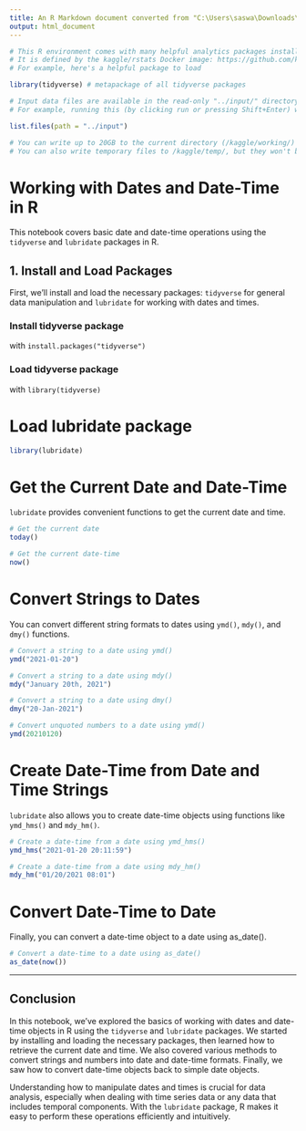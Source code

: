 ```yaml
---
title: An R Markdown document converted from "C:\Users\saswa\Downloads\module-2-dates-and-times-in-r.ipynb"
output: html_document
---
```


```r
# This R environment comes with many helpful analytics packages installed
# It is defined by the kaggle/rstats Docker image: https://github.com/kaggle/docker-rstats
# For example, here's a helpful package to load

library(tidyverse) # metapackage of all tidyverse packages

# Input data files are available in the read-only "../input/" directory
# For example, running this (by clicking run or pressing Shift+Enter) will list all files under the input directory

list.files(path = "../input")

# You can write up to 20GB to the current directory (/kaggle/working/) that gets preserved as output when you create a version using "Save & Run All" 
# You can also write temporary files to /kaggle/temp/, but they won't be saved outside of the current session
```

# Working with Dates and Date-Time in R

This notebook covers basic date and date-time operations using the `tidyverse` and `lubridate` packages in R.

## 1. Install and Load Packages

First, we'll install and load the necessary packages: `tidyverse` for general data manipulation and `lubridate` for working with dates and times.

### Install tidyverse package
 with `install.packages("tidyverse")`

### Load tidyverse package 
 with `library(tidyverse)`

# Load lubridate package

```r
library(lubridate)
```

# Get the Current Date and Date-Time

`lubridate` provides convenient functions to get the current date and time.

```r
# Get the current date
today()

# Get the current date-time
now()
```

# Convert Strings to Dates

You can convert different string formats to dates using `ymd()`, `mdy()`, and `dmy()` functions.

```r
# Convert a string to a date using ymd()
ymd("2021-01-20")

# Convert a string to a date using mdy()
mdy("January 20th, 2021")

# Convert a string to a date using dmy()
dmy("20-Jan-2021")

# Convert unquoted numbers to a date using ymd()
ymd(20210120)
```

# Create Date-Time from Date and Time Strings

`lubridate` also allows you to create date-time objects using functions like `ymd_hms()` and `mdy_hm()`.

```r
# Create a date-time from a date using ymd_hms()
ymd_hms("2021-01-20 20:11:59")

# Create a date-time from a date using mdy_hm()
mdy_hm("01/20/2021 08:01")
```

# Convert Date-Time to Date

Finally, you can convert a date-time object to a date using as_date().

```r
# Convert a date-time to a date using as_date()
as_date(now())
```

---

## Conclusion

In this notebook, we've explored the basics of working with dates and date-time objects in R using the `tidyverse` and `lubridate` packages. We started by installing and loading the necessary packages, then learned how to retrieve the current date and time. We also covered various methods to convert strings and numbers into date and date-time formats. Finally, we saw how to convert date-time objects back to simple date objects.

Understanding how to manipulate dates and times is crucial for data analysis, especially when dealing with time series data or any data that includes temporal components. With the `lubridate` package, R makes it easy to perform these operations efficiently and intuitively.

